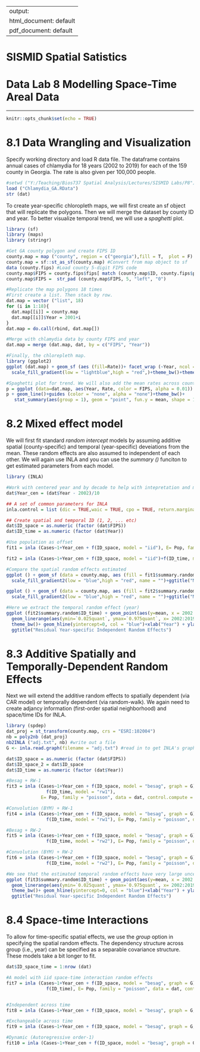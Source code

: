 
---
output:
  html_document: default
  pdf_document: default
---


# SISMID Spatial Satistics
# Data Lab 8 Modelling Space-Time Areal Data
***
```{r setup, include=FALSE}
knitr::opts_chunk$set(echo = TRUE)
```

# 8.1 Data Wrangling and Visualization 

Specify working directory and load R data file. The dataframe contains annual cases of chlamydia for 18 years (2002 to 2019) for each of the 159 county in Georgia. The rate is also given per 100,000 people. 

```{r}
#setwd ("Y:/Teaching/Bios737 Spatial Analysis/Lectures/SISMID Labs/P8")
load ("Chlamydia_GA.RData")
str (dat)
```

To create year-specific chloropleth maps, we will first create an sf object that will replicate the polygons. Then we will merge the dataset by county ID and year. To better visualize temporal trend, we will use a *spaghetti* plot.

```{r}
library (sf)
library (maps)
library (stringr)

#Get GA county polygon and create FIPS ID
county.map = map ("county", region = c("georgia"),fill = T,  plot = F)
county.map = sf::st_as_sf(county.map) #Convert from map object to sf
data (county.fips) #Load county 5-digit FIPS code
county.map$FIPS = county.fips$fips[ match (county.map$ID, county.fips$polyname)]
county.map$FIPS =  str_pad (county.map$FIPS, 5, "left", "0")

#Replicate the map polygons 18 times 
#First create a list. Then stack by row. 
dat.map = vector ("list", 18)
for (i in 1:18){
  dat.map[[i]] = county.map
  dat.map[[i]]$Year = 2001+i
}
dat.map = do.call(rbind, dat.map[])

#Merge with chlamydia data by county FIPS and year
dat.map = merge (dat.map, dat, by = c("FIPS", "Year"))

#Finally, the chlorepleth map.
library (ggplot2)
ggplot (dat.map) + geom_sf (aes (fill=Rate))+ facet_wrap (~Year, ncol = 6)+
  scale_fill_gradient(low = "lightblue",high = "red",)+theme_bw()+theme(axis.text=element_text(size=5))

#Spaghetti plot for trend. We will also add the mean rates across counties for each year. We see a large between-county variability and there is a sharp increase in recent years, especially among a few counties. 
p = ggplot (data=dat.map, aes(Year, Rate, color = FIPS, alpha = 0.01))
p + geom_line()+guides (color = "none", alpha = "none")+theme_bw()+
   stat_summary(aes(group = 1), geom = "point", fun.y = mean, shape = 17, size = 3) 

```

# 8.2 Mixed effect model  

We will first fit standard *random intercept* models by assuming additive spatial (county-specific) and temporal (year-specific) deveiations from the mean. These random effects are also assumed to independent of each other. We will again use INLA and you can use the *summary ()* funciton to get estimated parameters from each model. 

```{r}
library (INLA)

#Work with centered year and by decade to help with intepretation and model fitting
dat$Year_cen = (dat$Year - 2002)/10

## A set of common parameters for INLA
inla.control = list (dic = TRUE,waic = TRUE, cpo = TRUE, return.marginals.predictor=TRUE)

## Create spatial and temporal ID (1, 2, ... etc)
dat$ID_space = as.numeric (factor (dat$FIPS))
dat$ID_time = as.numeric (factor (dat$Year))

#Use population as offset
fit1 = inla (Cases~1+Year_cen + f(ID_space, model = "iid"), E= Pop, family = "poisson", data = dat,                  control.compute = inla.control)

fit2 = inla (Cases~1+Year_cen + f(ID_space, model = "iid")+f(ID_time, model="iid"), E= Pop, family = "poisson", data = dat,control.compute = inla.control)

#Compare the spatial random effects estimated
ggplot () + geom_sf (data = county.map, aes (fill = fit1$summary.random[[1]]$mean))+
  scale_fill_gradient2(low = "blue",high = "red", name = "")+ggtitle("Model 1: Spatial Random Effect")

ggplot () + geom_sf (data = county.map, aes (fill = fit2$summary.random$ID_space$mean))+
  scale_fill_gradient2(low = "blue",high = "red", name = "")+ggtitle("Model 2: Spatial + Temporal Random Effects")

#Here we extract the temporal random effect (year)
ggplot (fit2$summary.random$ID_time) + geom_point(aes(y=mean, x = 2002:2019), shape=15, size=3) +
  geom_linerange(aes(ymin=`0.025quant`, ymax=`0.975quant`, x= 2002:2019)) + 
  theme_bw()+ geom_hline(yintercept=0, col = "blue")+xlab("Year") + ylab("Log Relative Risk")+
  ggtitle("Residual Year-specific Independent Random Effects")

```

# 8.3 Additive Spatially and Temporally-Dependent Random Effects

Next we will extend the additive random effects to spatially dependent (via CAR model) or temporally dependent (via random-walk). We again need to create adjancy information (first-order spatial neighborhood) and space/time IDs for INLA. 

```{r}
library (spdep)
dat_proj = st_transform(county.map, crs = "ESRI:102004")
nb = poly2nb (dat_proj)
nb2INLA ("adj.txt", nb) #write out a file
G <- inla.read.graph(filename = "adj.txt") #read in to get INLA's graph format

dat$ID_space = as.numeric (factor (dat$FIPS))
dat$ID_space_2 = dat$ID_space
dat$ID_time = as.numeric (factor (dat$Year))

#Besag + RW-1
fit3 = inla (Cases~1+Year_cen + f(ID_space, model = "besag", graph = G)  + 
               f(ID_time, model = "rw1"), 
             E= Pop, family = "poisson", data = dat, control.compute = inla.control)

#Convolution (BYM) + RW-1
fit4 = inla (Cases~1+Year_cen + f(ID_space, model = "besag", graph = G) +  f(ID_space_2) + 
               f(ID_time, model = "rw1"), E= Pop, family = "poisson", data = dat, control.compute = inla.control)

#Besag + RW-2
fit5 = inla (Cases~1+Year_cen + f(ID_space, model = "besag", graph = G)  + 
               f(ID_time, model = "rw2"), E= Pop, family = "poisson", data = dat, control.compute = inla.control)

#Convolution (BYM) + RW-2
fit6 = inla (Cases~1+Year_cen + f(ID_space, model = "besag", graph = G) +  f(ID_space_2) + 
               f(ID_time, model = "rw2"), E= Pop, family = "poisson", data = dat, control.compute = inla.control)

#We see that the estimated temporal random effects have very large uncertainties at the end and not very smooth. 
ggplot (fit3$summary.random$ID_time) + geom_point(aes(y=mean, x = 2002:2019), shape=15, size=3) +  
  geom_linerange(aes(ymin=`0.025quant`, ymax=`0.975quant`, x= 2002:2019)) + 
  theme_bw()+ geom_hline(yintercept=0, col = "blue")+xlab("Year") + ylab("Log Relative Risk")+
  ggtitle("Residual Year-specific Independent Random Effects")

```
# 8.4 Space-time Interactions

To allow for time-specific spatial effects, we use the *group* option in specifying the spatial random effects. The dependency structure across group (i.e., year) can be specified as a separable covariance structure. These models take a bit longer to fit. 

```{r}
dat$ID_space_time = 1:nrow (dat)

#A model with iid space-time interaction random effects
fit7 = inla (Cases~1+Year_cen + f(ID_space, model = "besag", graph = G) +  f(ID_space_time) + 
               f(ID_time), E= Pop, family = "poisson", data = dat, control.compute = inla.control)


#Independent across time 
fit8 = inla (Cases~1+Year_cen + f(ID_space, model = "besag", graph = G, group = ID_time, control.group = list(model = "iid")) + f(ID_time),  E= Pop, family = "poisson", data = dat, control.compute = inla.control) 

#Exchangeable across time
fit9 = inla (Cases~1+Year_cen + f(ID_space, model = "besag", graph = G, group = ID_time, control.group = list(model = "exchangeable")) + f(ID_time),  E= Pop, family = "poisson", data = dat, control.compute = inla.control) 

#Dynamic (Autoregressive order-1) 
fit10 = inla (Cases~1+Year_cen + f(ID_space, model = "besag", graph = G, group = ID_time, control.group = list(model = "ar1")) + f(ID_time),  E= Pop, family = "poisson", data = dat, control.compute = inla.control) 
```


